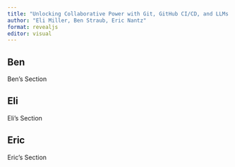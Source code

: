 ```yaml
---
title: "Unlocking Collaborative Power with Git, GitHub CI/CD, and LLMs in Pharma"
author: "Eli Miller, Ben Straub, Eric Nantz"
format: revealjs
editor: visual
---
```


## Ben

Ben's Section

## Eli

Eli's Section

## Eric

Eric's Section
